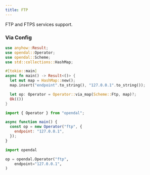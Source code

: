 ```yaml
---
title: FTP
---
```


FTP and FTPS services support.


<Docs components={props.components} />

### Via Config


<Tabs>
  <TabItem value="rust" label="Rust" default>

```rust
use anyhow::Result;
use opendal::Operator;
use opendal::Scheme;
use std::collections::HashMap;

#[tokio::main]
async fn main() -> Result<()> {
  let mut map = HashMap::new();
  map.insert("endpoint".to_string(), "127.0.0.1".to_string());

  let op: Operator = Operator::via_map(Scheme::Ftp, map)?;
  Ok(())
}
```

  </TabItem>
  <TabItem value="node.js" label="Node.js">

```javascript
import { Operator } from "opendal";

async function main() {
  const op = new Operator("ftp", {
    endpoint: "127.0.0.1",
  });
}
```

  </TabItem>
  <TabItem value="python" label="Python">

```python
import opendal

op = opendal.Operator("ftp",
    endpoint="127.0.0.1",
)
```

  </TabItem>
</Tabs>


